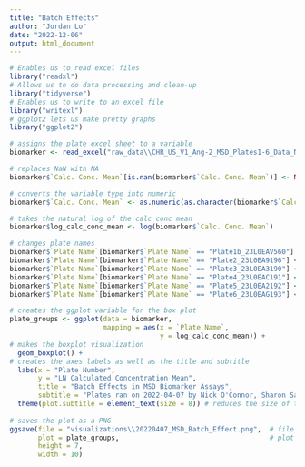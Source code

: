 ```yaml
---
title: "Batch Effects"
author: "Jordan Lo"
date: "2022-12-06"
output: html_document
---
```

```r
# Enables us to read excel files
library("readxl")
# Allows us to do data processing and clean-up
library("tidyverse")
# Enables us to write to an excel file
library("writexl")
# ggplot2 lets us make pretty graphs
library("ggplot2")
```

```r
# assigns the plate excel sheet to a variable
biomarker <- read_excel("raw_data\\CHR_US_V1_Ang-2_MSD_Plates1-6_Data_NO_SKS_JH_4-7-2022.xlsx", sheet = "RawData")

# replaces NaN with NA
biomarker$`Calc. Conc. Mean`[is.nan(biomarker$`Calc. Conc. Mean`)] <- NA

# converts the variable type into numeric
biomarker$`Calc. Conc. Mean` <- as.numeric(as.character(biomarker$`Calc. Conc. Mean`))

# takes the natural log of the calc conc mean
biomarker$log_calc_conc_mean <- log(biomarker$`Calc. Conc. Mean`)

# changes plate names
biomarker$`Plate Name`[biomarker$`Plate Name` == "Plate1b_23L0EAV560"] <- "Plate 1"
biomarker$`Plate Name`[biomarker$`Plate Name` == "Plate2_23L0EA9196"] <- "Plate 2"
biomarker$`Plate Name`[biomarker$`Plate Name` == "Plate3_23L0EA3190"] <- "Plate 3"
biomarker$`Plate Name`[biomarker$`Plate Name` == "Plate4_23L0EAC191"] <- "Plate 4"
biomarker$`Plate Name`[biomarker$`Plate Name` == "Plate5_23L0EA2192"] <- "Plate 5"
biomarker$`Plate Name`[biomarker$`Plate Name` == "Plate6_23L0EAG193"] <- "Plate 6"

```

```r
# creates the ggplot variable for the box plot
plate_groups <- ggplot(data = biomarker, 
                       mapping = aes(x = `Plate Name`, 
                                     y = log_calc_conc_mean)) +
# makes the boxplot visualization
  geom_boxplot() +
# creates the axes labels as well as the title and subtitle
  labs(x = "Plate Number",
       y = "LN Calculated Concentration Mean",
       title = "Batch Effects in MSD Biomarker Assays",
       subtitle = "Plates ran on 2022-04-07 by Nick O'Connor, Sharon Sahi, and Julia Hallowell") +
  theme(plot.subtitle = element_text(size = 8)) # reduces the size of the subtitle
  
# saves the plot as a PNG
ggsave(file = "visualizations\\20220407_MSD_Batch_Effect.png",  # file output location
       plot = plate_groups,                                     # plot to output
       height = 7,                                             
       width = 10)
```



